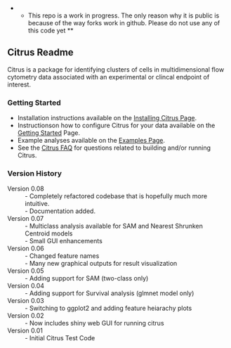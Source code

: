 ** This repo is a work in progress. The only reason why it is public is because of the way forks work in github. Please do not use any of this code yet **



==Citrus Readme==
Citrus is a package for identifying clusters of cells in multidimensional flow cytometry data associated with an experimental or clincal endpoint of interest.

===Getting Started===
* Installation instructions available on the [[https://github.com/nolanlab/citrus/wiki/Installing-Citrus|Installing Citrus Page]].
* Instructionson how to configure Citrus for your data available on the  [[https://github.com/nolanlab/citrus/wiki/Getting-Started|Getting Started]] Page.
* Example analyses available on the [[https://github.com/nolanlab/citrus/wiki/Examples|Examples Page]].
* See the [[https://github.com/nolanlab/citrus/wiki/Citrus-FAQ|Citrus FAQ]] for questions related to building and/or running Citrus.
===Version History===
;Version 0.08
: - Completely refactored codebase that is hopefully much more intuitive. 
: - Documentation added. 
;Version 0.07
: - Multiclass analysis available for SAM and Nearest Shrunken Centroid models
: - Small GUI enhancements
;Version 0.06
: - Changed feature names
: - Many new graphical outputs for result visualization
;Version 0.05
: - Adding support for SAM (two-class only)
;Version 0.04
: - Adding support for Survival analysis (glmnet model only)
;Version 0.03
: - Switching to ggplot2 and adding feature heiarachy plots
;Version 0.02
: - Now includes shiny web GUI for running citrus
;Version 0.01
: - Initial Citrus Test Code


